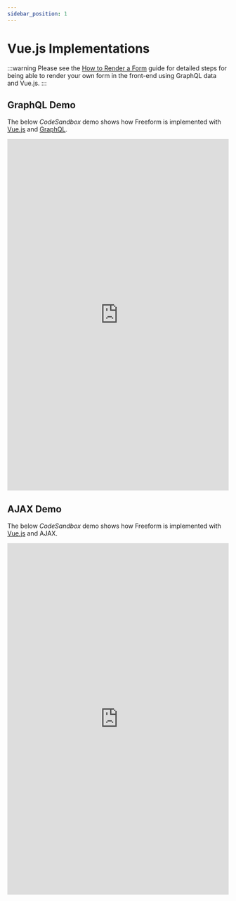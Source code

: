 ```yaml
---
sidebar_position: 1
---
```



# Vue.js Implementations

:::warning
Please see the [How to Render a Form](../../headless/graphql.mdx#how-to-render-a-form) guide for detailed steps for being able to render your own form in the front-end using GraphQL data and Vue.js.
:::

## GraphQL Demo<BadgeGroup><Badge type="lite" text="Lite" /><Badge type="pro" text="Pro" /></BadgeGroup>

The below _CodeSandbox_ demo shows how Freeform is implemented with [Vue.js](https://vuejs.org/) and [GraphQL](../../headless/graphql.mdx).

<iframe
  title="Vue.js + GraphQL CodeSandbox Demo"
  id="codesandbox-graphql"
  src="https://codesandbox.io/p/github/solspace/craft-freeform-demo-vuejs-graphql/"
  scrolling="yes"
  height="800px"
  width="100%"
  className="app-demo"
  frameborder="0"
></iframe>

## AJAX Demo

The below _CodeSandbox_ demo shows how Freeform is implemented with [Vue.js](https://vuejs.org/) and AJAX.

<iframe
  title="Vue.js + AJAX CodeSandbox Demo"
  id="codesandbox-ajax"
  src="https://codesandbox.io/p/github/solspace/craft-freeform-demo-vuejs-ajax/"
  scrolling="yes"
  height="800px"
  width="100%"
  className="app-demo"
  frameborder="0"
></iframe>
